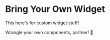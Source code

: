 # Bring Your Own Widget

This here's for custom widget stuff!

Wrangle your own components, partner! 🐎
